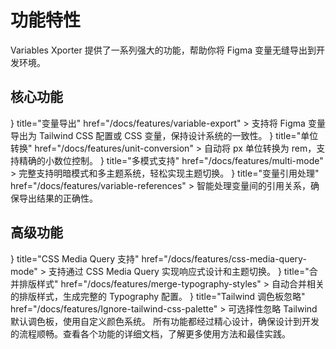 
# 功能特性

Variables Xporter 提供了一系列强大的功能，帮助你将 Figma 变量无缝导出到开发环境。

## 核心功能

<Cards>
  <Cards.Card
    icon={<ArrowsUpDown />}
    title="变量导出"
    href="/docs/features/variable-export"
  >
    支持将 Figma 变量导出为 Tailwind CSS 配置或 CSS 变量，保持设计系统的一致性。
  </Cards.Card>
  <Cards.Card
    icon={<Type />}
    title="单位转换"
    href="/docs/features/unit-conversion"
  >
    自动将 px 单位转换为 rem，支持精确的小数位控制。
  </Cards.Card>
  <Cards.Card
    icon={<Monitor />}
    title="多模式支持"
    href="/docs/features/multi-mode"
  >
    完整支持明暗模式和多主题系统，轻松实现主题切换。
  </Cards.Card>
  <Cards.Card
    icon={<Layers />}
    title="变量引用处理"
    href="/docs/features/variable-references"
  >
    智能处理变量间的引用关系，确保导出结果的正确性。
  </Cards.Card>
</Cards>

## 高级功能

<Cards>
  <Cards.Card
    icon={<Monitor />}
    title="CSS Media Query 支持"
    href="/docs/features/css-media-query-mode"
  >
    支持通过 CSS Media Query 实现响应式设计和主题切换。
  </Cards.Card>
  <Cards.Card
    icon={<Typography />}
    title="合并排版样式"
    href="/docs/features/merge-typography-styles"
  >
    自动合并相关的排版样式，生成完整的 Typography 配置。
  </Cards.Card>
  <Cards.Card
    icon={<PaintBucket />}
    title="Tailwind 调色板忽略"
    href="/docs/features/Ignore-tailwind-css-palette"
  >
    可选择性忽略 Tailwind 默认调色板，使用自定义颜色系统。
  </Cards.Card>
</Cards>

<Callout type="info" emoji="💡">
  所有功能都经过精心设计，确保设计到开发的流程顺畅。查看各个功能的详细文档，了解更多使用方法和最佳实践。
</Callout>

